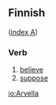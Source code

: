 ==Finnish==
([[Wiktionary:Finnish_index_a|index A]])

===Verb===

# [[believe]]
# [[suppose]]

[[io:Arvella]]
